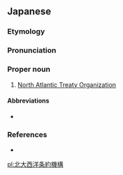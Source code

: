==Japanese==

===Etymology===
{{wikipedia|lang=ja}}
{{ja-kanjitab|きた|たい|せい|よう|じょう|やく|き|こう|yomi=j}}
{{compound|lang=ja|sort=きたたいせいようじょうやくきこう|北大西洋条約|tr1=kitataiseiyō jōyaku|t1=North Atlantic Treaty|機構|tr2=kikō|t2=organisation}}

===Pronunciation===
{{ja-pron|きたたいせいよう じょうやく きこう|acc=13|acc_ref=DJR|y=j}}

===Proper noun===
{{ja-pos|きたたいせいよう じょうやく きこう|proper}}

# [[w:NATO|North Atlantic Treaty Organization]]
#: {{ja-usex|ＮＡＴＯ（'''北大西洋条約機構'''）首脳会議がポルトガルの首都リスボンで開催された。|ＮＡＴＯ （'''きたたいせいよう じょうやく きこう'''） しゅのう かいぎ が ポルトガル の しゅと リスボン で かいさい された。|The NATO ('''North Atlantic Treaty Organization''') summit was held in the capital of Portugal of Lisbon.}}

====Abbreviations====
* {{ja-l|ナトー||Natō}}

===References===
<references/>
* {{R:Shogakukan}}

[[pl:北大西洋条約機構]]